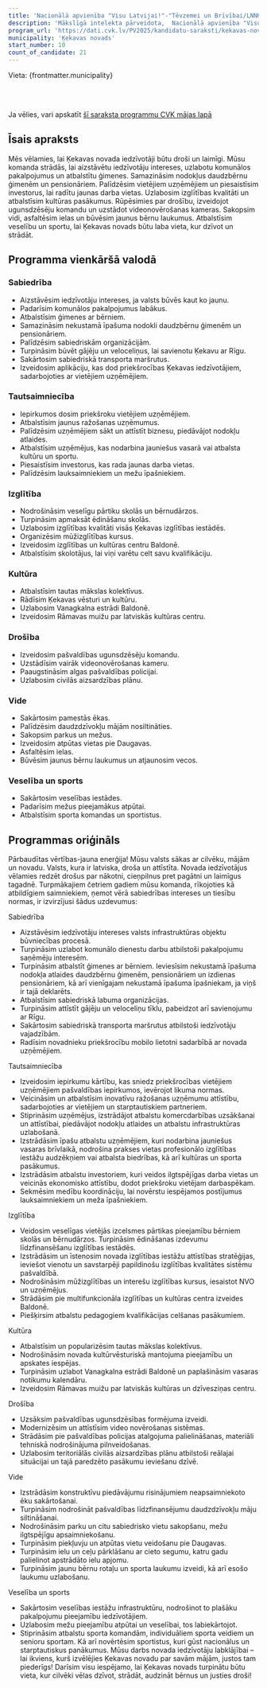 ```yaml
---
title: 'Nacionālā apvienība "Visu Latvijai!"-"Tēvzemei un Brīvībai/LNNK"'
description: 'Mākslīgā intelekta pārveidota,  Nacionālā apvienība "Visu Latvijai!"-"Tēvzemei un Brīvībai/LNNK" - Ķekavas novads programma vienkāršā valodā'
program_url: 'https://dati.cvk.lv/PV2025/kandidatu-saraksti/kekavas-novads/nacionala-apvieniba-visu-latvijai-tevzemei-un-brivibailnnk'
municipality: 'Ķekavas novads'
start_number: 10
count_of_candidate: 21
---
```



Vieta: {frontmatter.municipality}<br/>

<Badge text="Iedzīvotāju intereses" variant="note" size="small" /> <Badge text="Vietējo uzņēmēju atbalsts" variant="note" size="small" /> <Badge text="Izglītības kvalitāte" variant="note" size="small" /> <Badge text="Kultūras mantojums" variant="note" size="small" /> <Badge text="Drošības uzlabošana" variant="note" size="small" />

<br/><br/> 

<Card title='Šis ir mākslīga intelekta ģenerēts apraksts' icon='starlight'>
    Ja vēlies, vari apskatīt <a href={frontmatter.program_url} target='_blank'>šī saraksta programmu CVK mājas lapā</a>
    </Card>

## Īsais apraksts

Mēs vēlamies, lai Ķekavas novada iedzīvotāji būtu droši un laimīgi. Mūsu komanda strādās, lai aizstāvētu iedzīvotāju intereses, uzlabotu komunālos pakalpojumus un atbalstītu ģimenes. Samazināsim nodokļus daudzbērnu ģimenēm un pensionāriem. Palīdzēsim vietējiem uzņēmējiem un piesaistīsim investorus, lai radītu jaunas darba vietas. Uzlabosim izglītības kvalitāti un atbalstīsim kultūras pasākumus. Rūpēsimies par drošību, izveidojot ugunsdzēsēju komandu un uzstādot videonovērošanas kameras. Sakopsim vidi, asfaltēsim ielas un būvēsim jaunus bērnu laukumus. Atbalstīsim veselību un sportu, lai Ķekavas novads būtu laba vieta, kur dzīvot un strādāt.

## Programma vienkāršā valodā

### Sabiedrība
*   Aizstāvēsim iedzīvotāju intereses, ja valsts būvēs kaut ko jaunu.
*   Padarīsim komunālos pakalpojumus labākus.
*   Atbalstīsim ģimenes ar bērniem.
*   Samazināsim nekustamā īpašuma nodokli daudzbērnu ģimenēm un pensionāriem.
*   Palīdzēsim sabiedriskām organizācijām.
*   Turpināsim būvēt gājēju un veloceliņus, lai savienotu Ķekavu ar Rīgu.
*   Sakārtosim sabiedriskā transporta maršrutus.
*   Izveidosim aplikāciju, kas dod priekšrocības Ķekavas iedzīvotājiem, sadarbojoties ar vietējiem uzņēmējiem.

### Tautsaimniecība
*   Iepirkumos dosim priekšroku vietējiem uzņēmējiem.
*   Atbalstīsim jaunus ražošanas uzņēmumus.
*   Palīdzēsim uzņēmējiem sākt un attīstīt biznesu, piedāvājot nodokļu atlaides.
*   Atbalstīsim uzņēmējus, kas nodarbina jauniešus vasarā vai atbalsta kultūru un sportu.
*   Piesaistīsim investorus, kas rada jaunas darba vietas.
*   Palīdzēsim lauksaimniekiem un mežu īpašniekiem.

### Izglītība
*   Nodrošināsim veselīgu pārtiku skolās un bērnudārzos.
*   Turpināsim apmaksāt ēdināšanu skolās.
*   Uzlabosim izglītības kvalitāti visās Ķekavas izglītības iestādēs.
*   Organizēsim mūžizglītības kursus.
*   Izveidosim izglītības un kultūras centru Baldonē.
*   Atbalstīsim skolotājus, lai viņi varētu celt savu kvalifikāciju.

### Kultūra
*   Atbalstīsim tautas mākslas kolektīvus.
*   Rādīsim Ķekavas vēsturi un kultūru.
*   Uzlabosim Vanagkalna estrādi Baldonē.
*   Izveidosim Rāmavas muižu par latviskās kultūras centru.

### Drošība
*   Izveidosim pašvaldības ugunsdzēsēju komandu.
*   Uzstādīsim vairāk videonovērošanas kameru.
*   Paaugstināsim algas pašvaldības policijai.
*   Uzlabosim civilās aizsardzības plānu.

### Vide
*   Sakārtosim pamestās ēkas.
*   Palīdzēsim daudzdzīvokļu mājām nosiltināties.
*   Sakopsim parkus un mežus.
*   Izveidosim atpūtas vietas pie Daugavas.
*   Asfaltēsim ielas.
*   Būvēsim jaunus bērnu laukumus un atjaunosim vecos.

### Veselība un sports
*   Sakārtosim veselības iestādes.
*   Padarīsim mežus pieejamākus atpūtai.
*   Atbalstīsim sporta komandas un sportistus.


## Programmas oriģināls

Pārbaudītas vērtības-jauna enerģija!
Mūsu valsts sākas ar cilvēku, mājām un novadu. Valsts, kura ir latviska, droša un attīstīta.
Novada iedzīvotājus vēlamies redzēt drošus par nākotni, cieņpilnus pret pagātni un laimīgus tagadnē.
Turpmākajiem četriem gadiem mūsu komanda, rīkojoties kā atbildīgiem saimniekiem, ņemot vērā sabiedrības intereses un tiesību normas, ir izvirzījusi šādus uzdevumus:

Sabiedrība
- Aizstāvēsim iedzīvotāju intereses valsts infrastruktūras objektu būvniecības procesā.
- Turpināsim uzlabot komunālo dienestu darbu atbilstoši pakalpojumu saņēmēju interesēm.
- Turpināsim atbalstīt ģimenes ar bērniem.
Ieviesīsim nekustamā īpašuma nodokļa atlaides daudzbērnu ģimenēm, pensionāriem un izdienas pensionāriem, kā arī vienīgajam nekustamā īpašuma īpašniekam, ja viņš ir tajā deklarēts.
- Atbalstīsim sabiedriskā labuma organizācijas.
- Turpināsim attīstīt gājēju un veloceliņu tīklu, pabeidzot arī savienojumu ar Rīgu.
- Sakārtosim sabiedriskā transporta maršrutus atbilstoši iedzīvotāju vajadzībām.
- Radīsim novadnieku priekšrocību mobilo lietotni sadarbībā ar novada uzņēmējiem.

Tautsaimniecība
- Izveidosim iepirkumu kārtību, kas sniedz priekšrocības vietējiem uzņēmējiem pašvaldības iepirkumos, ievērojot likuma normas.
- Veicināsim un atbalstīsim inovatīvu ražošanas uzņēmumu attīstību, sadarbojoties ar vietējiem un starptautiskiem partneriem.
- Stiprināsim uzņēmējus, izstrādājot atbalstu komercdarbības uzsākšanai un attīstībai, piedāvājot nodokļu atlaides un atbalstu infrastruktūras uzlabošanā.
- Izstrādāsim īpašu atbalstu uzņēmējiem, kuri nodarbina jauniešus vasaras brīvlaikā, nodrošina prakses vietas profesionālo izglītības iestāžu audzēkņiem vai atbalsta biedrības, kā arī kultūras un sporta pasākumus.
- Izstrādāsim atbalstu investoriem, kuri veidos ilgtspējīgas darba vietas un veicinās ekonomisko attīstību, dodot priekšroku vietējam darbaspēkam.
- Sekmēsim medību koordināciju, lai novērstu iespējamos postījumus lauksaimniekiem un meža īpašniekiem.


Izglītība
- Veidosim veselīgas vietējās izcelsmes pārtikas pieejamību bērniem skolās un bērnudārzos. Turpināsim ēdināšanas izdevumu līdzfinansēšanu izglītības iestādēs.
- Izstrādāsim un īstenosim novada izglītības iestāžu attīstības stratēģijas, ieviešot vienotu un savstarpēji papildinošu izglītības kvalitātes sistēmu pašvaldībā.
- Nodrošināsim mūžizglītības un interešu izglītības kursus, iesaistot NVO un uzņēmējus.
- Strādāsim pie multifunkcionāla izglītības un kultūras centra izveides Baldonē.
- Piešķirsim atbalstu pedagogiem kvalifikācijas celšanas pasākumiem.

Kultūra
- Atbalstīsim un popularizēsim tautas mākslas kolektīvus.
- Nodrošināsim novada kultūrvēsturiskā mantojuma pieejamību un apskates iespējas.
- Turpināsim uzlabot Vanagkalna estrādi Baldonē un paplašināsim vasaras notikumu kalendāru.
- Izveidosim Rāmavas muižu par latviskās kultūras un dzīvesziņas centru.

Drošība
- Uzsāksim pašvaldības ugunsdzēsības formējuma izveidi.
- Modernizēsim un attīstīsim video novērošanas sistēmas.
- Strādāsim pie pašvaldības policijas atalgojuma palielināšanas, materiāli tehniskā nodrošinājuma pilnveidošanas.
- Uzlabosim teritoriālās civilās aizsardzības plānu atbilstoši reālajai situācijai un tajā paredzēto pasākumu ieviešanu dzīvē.

Vide
- Izstrādāsim konstruktīvu piedāvājumu risinājumiem neapsaimniekoto ēku sakārtošanai.
- Turpināsim nodrošināt pašvaldības līdzfinansējumu daudzdzīvokļu māju siltināšanai.
- Nodrošināsim parku un citu sabiedrisko vietu sakopšanu, mežu ilgtspējīgu apsaimniekošanu.
- Turpināsim piekļuvju un atpūtas vietu veidošanu pie Daugavas.
- Turpināsim ielu un ceļu pārklāšanu ar cieto segumu, katru gadu palielinot apstrādāto ielu apjomu.
- Turpināsim jaunu bērnu rotaļu un sporta laukumu izveidi, kā arī esošo laukumu uzlabošanu.

Veselība un sports
- Sakārtosim veselības iestāžu infrastruktūru, nodrošinot to plašāku pakalpojumu pieejamību iedzīvotājiem.
- Uzlabosim mežu pieejamību atpūtai un veselībai, tos labiekārtojot.
- Stiprināsim atbalstu sporta komandām, individuāliem sporta veidiem un senioru sportam. Kā arī novērtēsim sportistus, kuri gūst nacionālus un starptautiskus panākumus.
Mūsu darbs novada iedzīvotāju labklājībai – lai ikviens, kurš izvēlējies Ķekavas novadu par savām mājām, justos tam piederīgs! Darīsim visu iespējamo, lai Ķekavas novads turpinātu būtu vieta, kur cilvēki vēlas dzīvot, strādāt, audzināt bērnus un justies droši!
